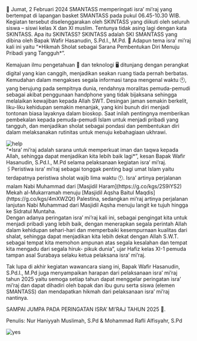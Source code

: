<div className="text-justify">
📅 Jumat, 2 Februari 2024 SMANTASS memperingati isra’ mi’raj yang bertempat di lapangan basket SMANTASS pada pukul 06.45-10.30 WIB. Kegiatan tersebut diselenggarakan oleh SKINTASS yang diikuti oleh seluruh siswa – siswi kelas X dan XI muslim. Tentunya tidak asing lagi dengan kata SKINTASS. Apa itu SKINTASS? SKINTASS adalah SKI SMANTASS yang dibina oleh Bapak Wafir Hasanudin, S.Pd.I., M.Pd.  📢 Adapun tema isra’ mi’raj kali ini yaitu “*Hikmah Sholat sebagai Sarana Pembentukan Diri Menuju Pribadi yang Tangguh*”.

Kemajuan ilmu pengetahuan 📔 dan teknologi 🖥️ ditunjang dengan perangkat digital yang kian canggih, menjadikan seakan ruang tiada pernah berbatas. Kemudahan dalam mengakses segala informasi tanpa mengenal waktu 🕚, yang berujung pada sempitnya dunia, rendahnya moralitas pemuda-pemudi sebagai akibat penggunaan handphone yang tidak bijaksana sehingga melalaikan kewajiban kepada Allah SWT. Desingan jaman semakin berkelit, liku-liku kehidupan semakin menanjak, yang kini bunuh diri menjadi tontonan biasa layaknya dalam bioskop. Saat inilah pentingnya memberikan pembekalan kepada pemuda-pemudi Islam untuk menjadi pribadi yang tangguh, dan menjadikan sholat sebagai pondasi dan pembentukan diri dalam melaksanakan rutinitas untuk menuju kebahagiaan ukhrawi.
</div>

<div className="flex justify-center">
    <img
     src="/isra_2.jpg"
     alt="help"
    />
</div>

<div className="text-justify">
    “*Isra’ mi’raj adalah sarana untuk memperkuat iman dan taqwa kepada Allah, sehingga dapat menjadikan kita lebih baik lagi*”, kesan Bapak Wafir Hasanudin, S.Pd.I., M.Pd selama pelaksanaan kegiatan isra’ mi’raj. 
</div>

<div className="text-justify">
    🖇️Peristiwa isra’ mi’raj sebagai tonggak penting bagi umat Islam yaitu terdapatnya peristiwa sholat wajib lima waktu 🕚. Isra’ artinya perjalanan malam Nabi Muhammad dari [Masjidil Haram](https://g.co/kgs/2S9iYS2) Mekah al-Mukarramah menuju [Masjidil Aqsha Baitul Maqdis](https://g.co/kgs/4mXWZQt) Palestina, sedangkan mi’raj artinya perjalanan lanjutan Nabi Muhammad dari Masjidil Aqsha menuju langit ke tujuh hingga ke Sidratul Muntaha.
</div>

<div className="text-justify">
Dengan adanya peringatan isra’ mi’raj kali ini, sebagai  pengingat kita untuk menjadi pribadi yang lebih baik, dengan menerapkan segala perintah Allah dalam kehidupan sehari-hari dan memperbaiki kesempurnaan kualitas dari shalat, sehingga dapat menjadikan kita lebih dekat dengan Allah S.W.T. sebagai tempat kita memohon ampunan atas segala kesalahan dan tempat kita mengadu dari segala hiruk- pikuk dunia”, ujar Hafiz kelas XI-1 pemuda tampan asal Surabaya selaku ketua pelaksana isra’ mi’raj.



Tak lupa di akhir kegiatan wawancara siang ini, Bapak Wafir Hasanudin, S.Pd.I., M.Pd juga menyampaikan harapan dari pelaksanaan isra’ mi’raj tahun 2025 yaitu semoga setiap tahun dapat menggelar peringatan isra’ mi’raj dan dapat dihadiri oleh bapak dan ibu guru serta siswa (elemen SMANTASS) dan mendapatkan hikmah dari pelaksanaan isra’ mi’raj nantinya. 



SAMPAI JUMPA PADA PERINGATAN ISRA’ MI’RAJ TAHUN 2025 👐. 
</div>

Penulis: Nur Haniyyah Muslimah, S.Pd & Mohammad Rafli Alfisyahr, S.Pd

<div className="flex justify-center">
    <img
     src="/isra_3.jpg"
     alt="yes"
    />
</div>